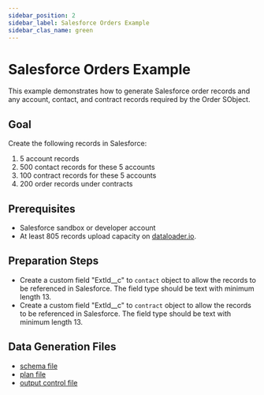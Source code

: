 ```yaml
---
sidebar_position: 2
sidebar_label: Salesforce Orders Example
sidebar_clas_name: green
---
```


# Salesforce Orders Example

This example demonstrates how to generate Salesforce order records and any account, contact, and contract records required by the Order SObject.

## Goal
Create the following records in Salesforce:
1. 5 account records
2. 500 contact records for these 5 accounts
3. 100 contract records for these 5 accounts
4. 200 order records under contracts

## Prerequisites
- Salesforce sandbox or developer account
- At least 805 records upload capacity on [dataloader.io](https://dataloader.io).

## Preparation Steps
- Create a custom field "ExtId__c" to `contact` object to allow the records to be referenced in Salesforce. The field type should be text with minimum length 13.
- Create a custom field "ExtId__c" to `contract` object to allow the records to be referenced in Salesforce. The field type should be text with minimum length 13.

## Data Generation Files
- <a target="_blank" href="/files/salesforce-orders/schema.yaml" download="schema.yaml">schema file</a>
- <a target="_blank" href="/files/salesforce-orders/plan.yaml" download="plan.yaml">plan file</a>
- <a target="_blank" href="/files/salesforce-orders/output.yaml" download="output.yaml">output control file</a>